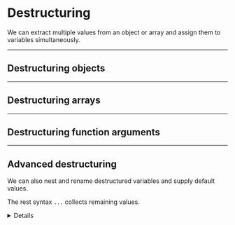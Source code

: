 
# Destructuring

We can extract multiple values from an object or array and assign them to variables simultaneously.

---

## Destructuring objects

<Example width={0} code={destructuringObjects} />

---

## Destructuring arrays

<Example width={0} code={destructuringArrays} />

---

## Destructuring function arguments

<Example width={0} code={destructuringFunctionArguments} />

---

## Advanced destructuring

We can also nest and rename destructured variables and supply default values.

The rest syntax `...` collects remaining values. <Details>Rest is roughly the inverse of spread.</Details>

<Example width={0} code={destructuringAdvanced} />

